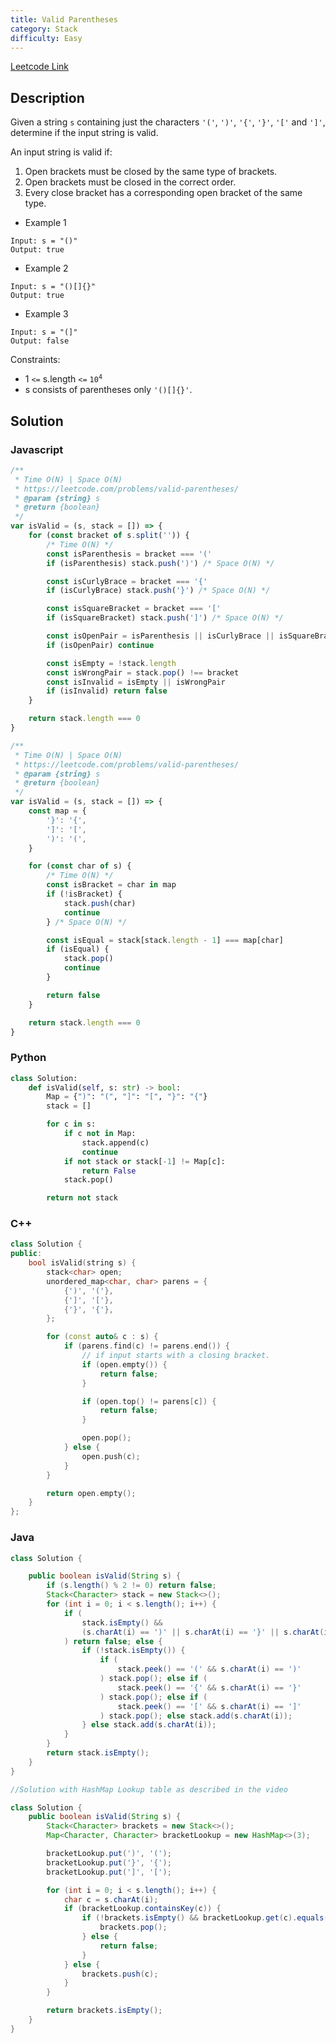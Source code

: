 ```yaml
---
title: Valid Parentheses
category: Stack
difficulty: Easy
---
```


<Callout>

[Leetcode Link](https://leetcode.com/problems/valid-parentheses/)

</Callout>

## Description

Given a string `s` containing just the characters `'('`, `')'`, `'{'`, `'}'`, `'['` and `']'`, determine if the input string is valid.

An input string is valid if:

1.  Open brackets must be closed by the same type of brackets.
2.  Open brackets must be closed in the correct order.
3.  Every close bracket has a corresponding open bracket of the same type.

- Example 1

```mdx
Input: s = "()"
Output: true
```

- Example 2

```mdx
Input: s = "()[]{}"
Output: true
```

- Example 3

```mdx
Input: s = "(]"
Output: false
```

Constraints:

- 1 `<=` s.length `<=` <code>10<sup>4</sup></code>
- s consists of parentheses only `'()[]{}'`.

## Solution

### Javascript

```js
/**
 * Time O(N) | Space O(N)
 * https://leetcode.com/problems/valid-parentheses/
 * @param {string} s
 * @return {boolean}
 */
var isValid = (s, stack = []) => {
	for (const bracket of s.split('')) {
		/* Time O(N) */
		const isParenthesis = bracket === '('
		if (isParenthesis) stack.push(')') /* Space O(N) */

		const isCurlyBrace = bracket === '{'
		if (isCurlyBrace) stack.push('}') /* Space O(N) */

		const isSquareBracket = bracket === '['
		if (isSquareBracket) stack.push(']') /* Space O(N) */

		const isOpenPair = isParenthesis || isCurlyBrace || isSquareBracket
		if (isOpenPair) continue

		const isEmpty = !stack.length
		const isWrongPair = stack.pop() !== bracket
		const isInvalid = isEmpty || isWrongPair
		if (isInvalid) return false
	}

	return stack.length === 0
}

/**
 * Time O(N) | Space O(N)
 * https://leetcode.com/problems/valid-parentheses/
 * @param {string} s
 * @return {boolean}
 */
var isValid = (s, stack = []) => {
	const map = {
		'}': '{',
		']': '[',
		')': '(',
	}

	for (const char of s) {
		/* Time O(N) */
		const isBracket = char in map
		if (!isBracket) {
			stack.push(char)
			continue
		} /* Space O(N) */

		const isEqual = stack[stack.length - 1] === map[char]
		if (isEqual) {
			stack.pop()
			continue
		}

		return false
	}

	return stack.length === 0
}
```

### Python

```python
class Solution:
    def isValid(self, s: str) -> bool:
        Map = {")": "(", "]": "[", "}": "{"}
        stack = []

        for c in s:
            if c not in Map:
                stack.append(c)
                continue
            if not stack or stack[-1] != Map[c]:
                return False
            stack.pop()

        return not stack

```

### C++

```cpp
class Solution {
public:
    bool isValid(string s) {
        stack<char> open;
        unordered_map<char, char> parens = {
            {')', '('},
            {']', '['},
            {'}', '{'},
        };

        for (const auto& c : s) {
            if (parens.find(c) != parens.end()) {
                // if input starts with a closing bracket.
                if (open.empty()) {
                    return false;
                }

                if (open.top() != parens[c]) {
                    return false;
                }

                open.pop();
            } else {
                open.push(c);
            }
        }

        return open.empty();
    }
};

```

### Java

```java
class Solution {

    public boolean isValid(String s) {
        if (s.length() % 2 != 0) return false;
        Stack<Character> stack = new Stack<>();
        for (int i = 0; i < s.length(); i++) {
            if (
                stack.isEmpty() &&
                (s.charAt(i) == ')' || s.charAt(i) == '}' || s.charAt(i) == ']')
            ) return false; else {
                if (!stack.isEmpty()) {
                    if (
                        stack.peek() == '(' && s.charAt(i) == ')'
                    ) stack.pop(); else if (
                        stack.peek() == '{' && s.charAt(i) == '}'
                    ) stack.pop(); else if (
                        stack.peek() == '[' && s.charAt(i) == ']'
                    ) stack.pop(); else stack.add(s.charAt(i));
                } else stack.add(s.charAt(i));
            }
        }
        return stack.isEmpty();
    }
}

//Solution with HashMap Lookup table as described in the video

class Solution {
    public boolean isValid(String s) {
        Stack<Character> brackets = new Stack<>();
        Map<Character, Character> bracketLookup = new HashMap<>(3);

        bracketLookup.put(')', '(');
        bracketLookup.put('}', '{');
        bracketLookup.put(']', '[');

        for (int i = 0; i < s.length(); i++) {
            char c = s.charAt(i);
            if (bracketLookup.containsKey(c)) {
                if (!brackets.isEmpty() && bracketLookup.get(c).equals(brackets.peek())) {
                    brackets.pop();
                } else {
                    return false;
                }
            } else {
                brackets.push(c);
            }
        }

        return brackets.isEmpty();
    }
}

```
